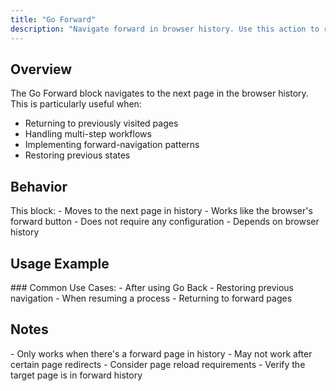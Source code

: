 ```yaml
---
title: "Go Forward"
description: "Navigate forward in browser history. Use this action to return to pages after going back, handle multi-step workflows, and implement forward-navigation patterns."
---
```


## Overview

The Go Forward block navigates to the next page in the browser history. This is particularly useful when:
- Returning to previously visited pages
- Handling multi-step workflows
- Implementing forward-navigation patterns
- Restoring previous states

## Behavior

<Card>
  This block:
  - Moves to the next page in history
  - Works like the browser's forward button
  - Does not require any configuration
  - Depends on browser history
</Card>

## Usage Example

<Card title="Scenario: Product browsing workflow">
  ### Common Use Cases:
  - After using Go Back
  - Restoring previous navigation
  - When resuming a process
  - Returning to forward pages
</Card>

## Notes
<Warning>
  - Only works when there's a forward page in history
  - May not work after certain page redirects
  - Consider page reload requirements
  - Verify the target page is in forward history
</Warning>
